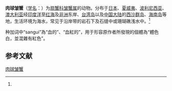 {{Speciesbox
| name = 肉球皱蟹
| status = 
| status_system = 
| image = Specimen of Leptodius sanguineus in National Museum of Natural Science in Taiwan.jpg
| genus = Leptodius
| species = sanguineus
| authority = (H. Milne-Edwards, 1834)<ref name='id11737'>{{cite web| url =http://www.bioinfo.cn/db05/BjdwSpecies.php?action=view&id=11737| title =肉球皱蟹| work =《中国动物物种编目数据库》| publisher =中国科学院微生物研究所| author =中国科学院动物研究所| accessdate =2009-04-28| deadurl =yes| archiveurl =https://web.archive.org/web/20160305032312/http://www.bioinfo.cn/db05/BjdwSpecies.php?action=view&id=11737| archivedate =2016-03-05}}</ref>
}}

'''肉球皱蟹'''（[[学名|学名]]：{{lang|la|''Leptodius sanguineus''}}）为[[扇蟹科|扇蟹科]][[皱蟹属|皱蟹属]]的动物。分布于[[日本|日本]]、[[夏威夷|夏威夷]]、[[波利尼西亚|波利尼西亚]]、[[澳大利亚|澳大利亚]]经[[印度洋|印度洋]]至[[红海|红海]]及[[非洲|非洲]]东岸、[[台湾岛|台湾岛]]以及[[中国大陆|中国大陆]]的[[西沙群岛|西沙群岛]]、[[海南岛|海南岛]]等地，生活环境为海水，常见于沿岸带的岩石下及石缝中或珊瑚礁浅水中。<ref name='id11737'/>

种加词中“sangui”為“血的”、“血紅的”，用于形容原作者所發現的個體為“體色白，並混雜有紅色”。

== 参考文献 ==
{{reflist}}

{{Wikispecies|Leptodius sanguineus}}
{{Taxonbar|from=Q6498111}}

[[Category:皱蟹属|肉球皱蟹]]


{{螃蟹小作品}}